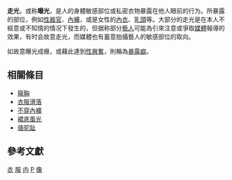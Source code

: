 {{Unreferenced|time=2013-01-26T05:12:41+00:00}}
'''走光'''，或称'''曝光'''，是人的身體敏感部位或私密衣物暴露在他人眼前的行为。所暴露的部位，例如[[性器官|性器官]]、[[內褲|內褲]]，或是女性的[[內衣|內衣]]、[[乳頭|乳頭]]等。大部分的走光是在本人不經意或不知情的情况下發生的，但据称部分[[藝人|藝人]]可能為引來注意或爭取[[大眾媒體|媒體]]報導的效果，有时会故意走光，而媒體也有蓄意拍攝藝人的敏感部位的取向。

如故意曝光成癮，或藉此達到[[性興奮|性興奮]]，則稱為[[暴露癖|暴露癖]]。

== 相關條目 ==
* [[窺胸|窺胸]]
* [[衣服滑落|衣服滑落]]
* [[不穿內褲|不穿內褲]]
* [[裙底風光|裙底風光]]
* [[骆驼趾|骆驼趾]]

== 參考文獻 ==
{{reflist}}
{{Nudity}}
{{Sex-stub}}
[[Category:委婉语|衣]]
[[Category:爭議|服]]
[[Category:内衣|内]]
[[Category:恋物|P]]
[[Category:性俗語|像]]